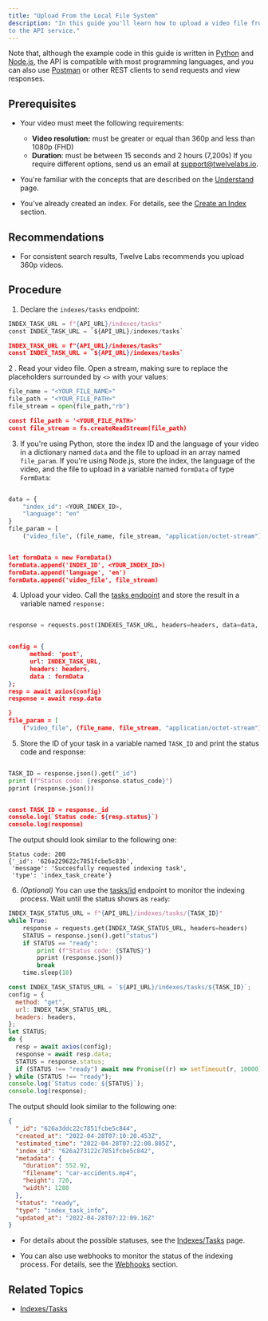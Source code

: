 ```yaml
---
title: "Upload From the Local File System"
description: "In this guide you'll learn how to upload a video file from the local file system
to the API service."
---
```


Note that, although the example code in this guide is written in
[Python](https://www.python.org) and [Node.js](https://nodejs.org/en/), the API
is compatible with most programming languages, and you can also use
[Postman](https://www.postman.com) or other REST clients to send requests and
view responses.

## Prerequisites

- Your video must meet the following requirements:

  - **Video resolution:** must be greater or equal than 360p and less than 1080p
    (FHD)
  - **Duration**: must be between 15 seconds and 2 hours (7,200s) If you require
    different options, send us an email at support@twelvelabs.io.

- You're familiar with the concepts that are described on the
  [Understand](/understand) page.

- You've already created an index. For details, see the
  [Create an Index](/reference/api-reference/indexes#create-an-index) section.

## Recommendations

- For consistent search results, Twelve Labs recommends you upload 360p videos.

## Procedure

1. Declare the `indexes/tasks` endpoint:

<CodeGroup>

```python Python
INDEX_TASK_URL = f"{API_URL}/indexes/tasks"
const INDEX_TASK_URL = `${API_URL}/indexes/tasks`
```

```json Node.js
INDEX_TASK_URL = f"{API_URL}/indexes/tasks"
const INDEX_TASK_URL = `${API_URL}/indexes/tasks`
```

</CodeGroup>

2 . Read your video file. Open a stream, making sure to replace the placeholders
surrounded by `<>` with your values:

<CodeGroup>

```python Python
file_name = "<YOUR_FILE_NAME>"
file_path = "<YOUR_FILE_PATH>"
file_stream = open(file_path,"rb")
```

```json Node.js
const file_path = '<YOUR_FILE_PATH>'
const file_stream = fs.createReadStream(file_path)
```

</CodeGroup>

3. If you're using Python, store the index ID and the language of your video in
   a dictionary named `data` and the file to upload in an array named
   `file_param`. If you're using Node.js, store the index, the language of the
   video, and the file to upload in a variable named `formData` of type
   `FormData`:

<CodeGroup>

```python Python

data = {
    "index_id": <YOUR_INDEX_ID>,
    "language": "en"
}
file_param = [
    ("video_file", (file_name, file_stream, "application/octet-stream")),]let formData = new FormData()

```

```json Node.js

let formData = new FormData()
formData.append('INDEX_ID', <YOUR_INDEX_ID>)
formData.append('language', 'en')
formData.append('video_file', file_stream)

```

</CodeGroup>

4. Upload your video. Call the
   [tasks endpoint](/reference/api-reference/indexes-tasks#creates-a-new-video-index-task)
   and store the result in a variable named `response:`

<CodeGroup>

```python Python

response = requests.post(INDEXES_TASK_URL, headers=headers, data=data, files=file_param)

```

```json Node.js

config = {
      method: 'post',
      url: INDEX_TASK_URL,
      headers: headers,
      data : formData
};
resp = await axios(config)
response = await resp.data

}
file_param = [
    ("video_file", (file_name, file_stream, "application/octet-stream")),]let formData = new FormData()

```

</CodeGroup>

5. Store the ID of your task in a variable named `TASK_ID` and print the status
   code and response:

<CodeGroup>

```python Python

TASK_ID = response.json().get("_id")
print (f"Status code: {response.status_code}")
pprint (response.json())

```

```json Node.js

const TASK_ID = response._id
console.log(`Status code: ${resp.status}`)
console.log(response)

```

The output should look similar to the following one:

```
Status code: 200
{'_id': '626a229622c7851fcbe5c83b',
 'message': 'Succesfully requested indexing task',
 'type': 'index_task_create'}
```

</CodeGroup>

6. _(Optional)_ You can use the
   [tasks/id](/reference/api-reference/indexes-tasks#get-the-status-info-of-the-video-index-task.)
   endpoint to monitor the indexing process. Wait until the status shows as
   `ready`:

<CodeGroup>

```python Python
INDEX_TASK_STATUS_URL = f"{API_URL}/indexes/tasks/{TASK_ID}"
while True:
    response = requests.get(INDEX_TASK_STATUS_URL, headers=headers)
    STATUS = response.json().get("status")
    if STATUS == "ready":
        print (f"Status code: {STATUS}")
        pprint (response.json())
        break
    time.sleep(10)
```

```javascript Node.js
const INDEX_TASK_STATUS_URL = `${API_URL}/indexes/tasks/${TASK_ID}`;
config = {
  method: "get",
  url: INDEX_TASK_STATUS_URL,
  headers: headers,
};
let STATUS;
do {
  resp = await axios(config);
  response = await resp.data;
  STATUS = response.status;
  if (STATUS !== "ready") await new Promise((r) => setTimeout(r, 10000));
} while (STATUS !== "ready");
console.log(`Status code: ${STATUS}`);
console.log(response);
```

</CodeGroup>

The output should look similar to the following one:

```json Status code: 200
{
  "_id": "626a3ddc22c7851fcbe5c844",
  "created_at": "2022-04-28T07:10:20.453Z",
  "estimated_time": "2022-04-28T07:22:08.885Z",
  "index_id": "626a273122c7851fcbe5c842",
  "metadata": {
    "duration": 552.92,
    "filename": "car-accidents.mp4",
    "height": 720,
    "width": 1280
  },
  "status": "ready",
  "type": "index_task_info",
  "updated_at": "2022-04-28T07:22:09.16Z"
}
```

<Note>

- For details about the possible statuses, see the
  [Indexes/Tasks](/reference/api-reference/indexes-tasks) page.

- You can also use webhooks to monitor the status of the indexing process. For
  details, see the [Webhooks](/guides/webhooks) section.

</Note>

## Related Topics

- [Indexes/Tasks](/reference/api-reference/indexes-tasks)
